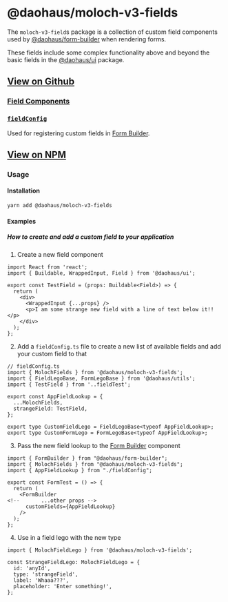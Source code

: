 # @daohaus/moloch-v3-fields

The `moloch-v3-field`s package is a collection of custom field components used by [@daohaus/form-builder](/sdk/react/form-builder) when rendering forms.

These fields include some complex functionality above and beyond the basic fields in the [@daohaus/ui](/sdk/library/ui) package.

## [View on Github](https://github.com/HausDAO/monorepo/tree/develop/libs/moloch-v3-fields)

### [Field Components](/sdk/library/ui)

### [`fieldConfig`](https://github.com/HausDAO/monorepo/blob/develop/libs/moloch-v3-fields/src/config/fieldConfig.ts)

Used for registering custom fields in [Form Builder](/sdk/react/form-builder).

## [View on NPM](https://www.npmjs.com/package/@daohaus/moloch-v3-fields)

### Usage

#### Installation

```bash
yarn add @daohaus/moloch-v3-fields
```

#### Examples

##### How to create and add a custom field to your application

1. Create a new field component

```tsx
import React from 'react';
import { Buildable, WrappedInput, Field } from '@daohaus/ui';

export const TestField = (props: Buildable<Field>) => {
  return (
    <div>
      <WrappedInput {...props} />
      <p>I am some strange new field with a line of text below it!!</p>
    </div>
  );
};
```

2. Add a `fieldConfig.ts` file to create a new list of available fields and add your custom field to that

```tsx
// fieldConfig.ts
import { MolochFields } from '@daohaus/moloch-v3-fields';
import { FieldLegoBase, FormLegoBase } from '@daohaus/utils';
import { TestField } from '..fieldTest';

export const AppFieldLookup = {
  ...MolochFields,
  strangeField: TestField,
};

export type CustomFieldLego = FieldLegoBase<typeof AppFieldLookup>;
export type CustomFormLego = FormLegoBase<typeof AppFieldLookup>;
```

3. Pass the new field lookup to the [Form Builder](/sdk/react/form-builder) component

```tsx
import { FormBuilder } from "@daohaus/form-builder";
import { MolochFields } from "@daohaus/moloch-v3-fields";
import { AppFieldLookup } from "./fieldConfig";

export const FormTest = () => {
  return (
    <FormBuilder
<!--       ...other props -->
      customFields={AppFieldLookup}
    />
  );
};

```

4. Use in a field lego with the new type

```tsx
import { MolochFieldLego } from '@daohaus/moloch-v3-fields';

const StrangeFieldLego: MolochFieldLego = {
  id: 'anyId',
  type: 'strangeField',
  label: 'Whaaa???',
  placeholder: 'Enter something!',
};
```
